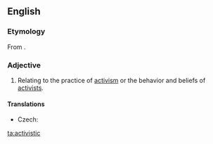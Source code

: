 ==English==

===Etymology===
From {{suffix|activist|ic}}.

===Adjective===
{{en-adj}}

# Relating to the practice of [[activism]] or the behavior and beliefs of [[activists]].

====Translations====
{{trans-top|relating to the practice of activism or the behavior and beliefs of activists}}
* Czech: {{t-|cs|aktivistický|m}}
{{trans-mid}}
{{trans-bottom}}

[[ta:activistic]]